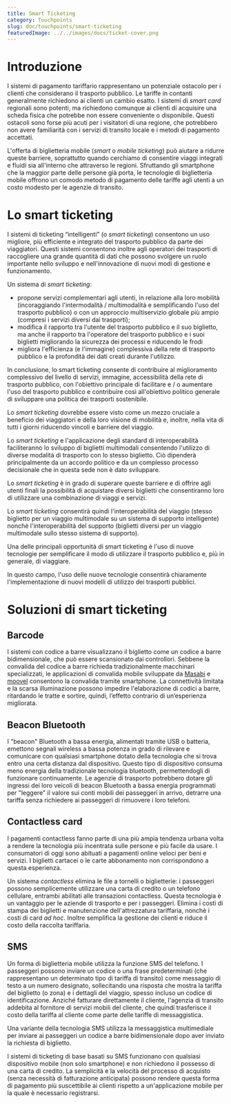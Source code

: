 ```yaml
---
title: Smart Ticketing
category: Touchpoints
slug: doc/touchpoints/smart-ticketing
featuredImage: ../../images/docs/ticket-cover.png
---
```


# Introduzione

I sistemi di pagamento tariffario rappresentano un potenziale ostacolo per i clienti che considerano il trasporto pubblico. Le tariffe in contanti generalmente richiedono ai clienti un cambio esatto. I sistemi di _smart card_ regionali sono potenti, ma richiedono comunque ai clienti di acquisire una scheda fisica che potrebbe non essere conveniente o disponibile. Questi ostacoli sono forse più acuti per i visitatori di una regione, che potrebbero non avere familiarità con i servizi di transito locale e i metodi di pagamento accettati.

L'offerta di biglietteria mobile (_smart_ o _mobile ticketing_) può aiutare a ridurre queste barriere, soprattutto quando cerchiamo di consentire viaggi integrati e fluidi sia all'interno che attraverso le regioni. Sfruttando gli smartphone che la maggior parte delle persone già porta, le tecnologie di biglietteria mobile offrono un comodo metodo di pagamento delle tariffe agli utenti a un costo modesto per le agenzie di transito.

# Lo smart ticketing

I sistemi di ticketing “intelligenti” (o _smart ticketing_) consentono un uso migliore, più efficiente e integrato del trasporto pubblico da parte dei viaggiatori. Questi sistemi consentono inoltre agli operatori dei trasporti di raccogliere una grande quantità di dati che possono svolgere un ruolo importante nello sviluppo e nell'innovazione di nuovi modi di gestione e funzionamento.

Un sistema di _smart ticketing_:

- propone servizi complementari agli utenti, in relazione alla loro mobilità (incoraggiando l'intermodalità / multimodalità e semplificando l'uso del trasporto pubblico) o con un approccio multiservizio globale più ampio (compresi i servizi diversi dai trasporti);
- modifica il rapporto tra l'utente del trasporto pubblico e il suo biglietto, ma anche il rapporto tra l'operatore del trasporto pubblico e i suoi biglietti migliorando la sicurezza dei processi e riducendo le frodi
- migliora l'efficienza (e l'immagine) complessiva della rete di trasporto pubblico e la profondità dei dati creati durante l'utilizzo.

In conclusione, lo smart ticketing consente di contribuire al miglioramento complessivo del livello di servizi, immagine, accessibilità della rete di trasporto pubblico, con l'obiettivo principale di facilitare e / o aumentare l'uso del trasporto pubblico e contribuire così all'obiettivo politico generale di sviluppare una politica dei trasporti sostenibile.

Lo _smart ticketing_ dovrebbe essere visto come un mezzo cruciale a beneficio dei viaggiatori e della loro visione di mobilità e, inoltre, nella vita di tutti i giorni riducendo vincoli e barriere del viaggio.

Lo _smart ticketing_ e l'applicazione degli standard di interoperabilità faciliteranno lo sviluppo di biglietti multimodali consentendo l'utilizzo di diverse modalità di trasporto con lo stesso biglietto. Ciò dipenderà principalmente da un accordo politico e da un complesso processo decisionale che in questa sede non è dato sviluppare.

Lo _smart ticketing_ è in grado di superare queste barriere e di offrire agli utenti finali la possibilità di acquistare diversi biglietti che consentiranno loro di utilizzare una combinazione di viaggi e servizi.

Lo _smart ticketing_ consentirà quindi l'interoperabilità del viaggio (stesso biglietto per un viaggio multimodale su un sistema di supporto intelligente) nonché l'interoperabilità del supporto (biglietti diversi per un viaggio multimodale sullo stesso sistema di supporto).

Una delle principali opportunità di smart ticketing è l'uso di nuove tecnologie per semplificare il modo di utilizzare il trasporto pubblico e, più in generale, di viaggiare.

In questo campo, l'uso delle nuove tecnologie consentirà chiaramente l'implementazione di nuovi modelli di utilizzo dei trasporti pubblici.

# Soluzioni di smart ticketing

## Barcode

I sistemi con codice a barre visualizzano il biglietto come un codice a barre bidimensionale, che può essere scansionato dai controllori. Sebbene la convalida del codice a barre richieda tradizionalmente macchinari specializzati, le applicazioni di convalida mobile sviluppate da [Masabi](https://www.masabi.com/it/sistemi-di-ticketing-per-citta-piu-smart/) e [moovel](https://www.moovel.com/en) consentono la convalida tramite smartphone. La connettività limitata e la scarsa illuminazione possono impedire l'elaborazione di codici a barre, ritardando le tratte e sortire, quindi, l’effetto contrario di un’esperienza migliorata.

## Beacon Bluetooth

I "beacon" Bluetooth a bassa energia, alimentati tramite USB o batteria, emettono segnali wireless a bassa potenza in grado di rilevare e comunicare con qualsiasi smartphone dotato della tecnologia che si trova entro una certa distanza dal dispositivo. Questo tipo di dispositivo consuma meno energia della tradizionale tecnologia bluetooth, permettendogli di funzionare continuamente. Le agenzie di trasporto potrebbero dotare gli ingressi dei loro veicoli di beacon Bluetooth a bassa energia programmati per "leggere" il valore sui conti mobili dei passeggeri in arrivo, detrarre una tariffa senza richiedere ai passeggeri di rimuovere i loro telefoni.

## Contactless card

I pagamenti contactless fanno parte di una più ampia tendenza urbana volta a rendere la tecnologia più incentrata sulle persone e più facile da usare. I consumatori di oggi sono abituati a pagamenti online veloci per beni e servizi. I biglietti cartacei o le carte abbonamento non corrispondono a questa esperienza.

Un sistema _contactless_ elimina le file a tornelli o biglietterie: i passeggeri possono semplicemente utilizzare una carta di credito o un telefono cellulare, entrambi abilitati alle transazioni contactless. Questa tecnologia è un vantaggio per le aziende di trasporto e per i passeggeri. Elimina i costi di stampa dei biglietti e manutenzione dell'attrezzatura tariffaria, nonchè i costi di card _ad hoc_. Inoltre semplifica la gestione dei clienti e riduce il costo della raccolta tariffaria.

## SMS

Un forma di biglietteria mobile utilizza la funzione SMS del telefono. I passeggeri possono inviare un codice o una frase predeterminati (che rappresentano un determinato tipo di tariffa di transito) come messaggio di testo a un numero designato, sollecitando una risposta che mostra la tariffa del biglietto (o zona) e i dettagli del viaggio, spesso incluso un codice di identificazione. Anziché fatturare direttamente il cliente, l'agenzia di transito addebita al fornitore di servizi mobili del cliente, che quindi trasferisce il costo della tariffa al cliente come parte delle tariffe di messaggistica.

Una variante della tecnologia SMS utilizza la messaggistica multimediale per inviare ai passeggeri un codice a barre bidimensionale dopo aver inviato la richiesta di biglietto.

I sistemi di ticketing di base basati su SMS funzionano con qualsiasi dispositivo mobile (non solo smartphone) e non richiedono il possesso di una carta di credito. La semplicità e la velocità del processo di acquisto (senza necessità di fatturazione anticipata) possono rendere questa forma di pagamento più suscettibile ai clienti rispetto a un'applicazione mobile per la quale è necessario registrarsi.
